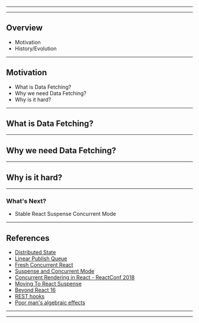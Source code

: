 


<Head>
  <title>Taming Data Fetching</title>
</Head>

<Cover />

---

<Intro />

---

## Overview

<ul>
    <Appear>
        <li>
            Motivation
        </li>
        <li>
            History/Evolution
        </li>
    </Appear>
</ul>

---

## Motivation

- What is Data Fetching?
- Why we need Data Fetching?
- Why is it hard?

---

## What is Data Fetching?

---

## Why we need Data Fetching?

---

## Why is it hard?

---

### What's Next?

- Stable React Suspense Concurrent Mode

---

## References

- [Distributed State](https://dev.to/mattkrick/distributed-state-101-why-i-forked-facebook-s-relay-1p7d)
- [Linear Publish Queue](https://github.com/mattkrick/relay-linear-publish-queue)
- [Fresh Concurrent React](https://github.com/sw-yx/fresh-concurrent-react/)
- [Suspense and Concurrent Mode](https://dev.to/pomber/about-react-suspense-and-concurrent-mode-21aj)
- [Concurrent Rendering in React - ReactConf 2018](https://www.youtube.com/watch?v=ByBPyMBTzM0&feature=youtu.be&t=1312)
- [Moving To React Suspense](https://www.youtube.com/watch?v=SCQgE4mTnjU)
- [Beyond React 16](https://www.youtube.com/watch?v=nLF0n9SACd4)
- [REST hooks](https://resthooks.io/)
- [Poor man's algebraic effects](https://mobile.twitter.com/sebmarkbage/status/941214259505119232)

---

<Thanks />

---

<Feedback />
